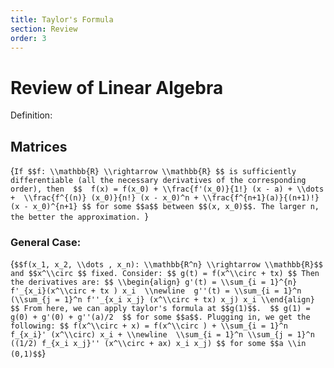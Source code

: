 ```yaml
---
title: Taylor's Formula
section: Review
order: 3
---
```



# Review of Linear Algebra

Definition:

## Matrices


<Katex>{`
If $$f: \\mathbb{R} \\rightarrow \\mathbb{R} $$ is sufficiently differentiable (all the necessary derivatives of the corresponding order), then 
$$ 
f(x) = f(x_0) + \\frac{f'(x_0)}{1!} (x - a) + \\dots +  \\frac{f^{(n)} (x_0)}{n!} (x - x_0)^n + \\frac{f^{n+1}(a)}{(n+1)!} (x - x_0)^{n+1}
$$
for some $$a$$ between $$(x, x_0)$$. The larger n, the better the approximation. 
`}</Katex>


### General Case:
<Katex>{`
$$f(x_1, x_2, \\dots , x_n): \\mathbb{R^n} \\rightarrow \\mathbb{R}$$ and $$x^\\circ $$ fixed. Consider:
$$
g(t) = f(x^\\circ + tx)
$$
Then the derivatives are:
$$
\\begin{align}
g'(t) = \\sum_{i = 1}^{n} f'_{x_i}(x^\\circ + tx ) x_i  \\newline 
g''(t) = \\sum_{i = 1}^n (\\sum_{j = 1}^n f''_{x_i x_j} (x^\\circ + tx) x_j) x_i
\\end{align}
$$
From here, we can apply taylor's formula at $$g(1)$$. 
$$
g(1) = g(0) + g'(0) + g''(a)/2 
$$
for some $$a$$. Plugging in, we get the following:
$$
f(x^\\circ + x) = f(x^\\circ ) + \\sum_{i = 1}^n f_{x_i}' (x^\\circ) x_i + \\newline 
\\sum_{i = 1}^n \\sum_{j = 1}^n ((1/2) f_{x_i x_j}'' (x^\\circ + ax) x_i x_j)
$$
for some $$a \\in (0,1)$$
`}</Katex>


